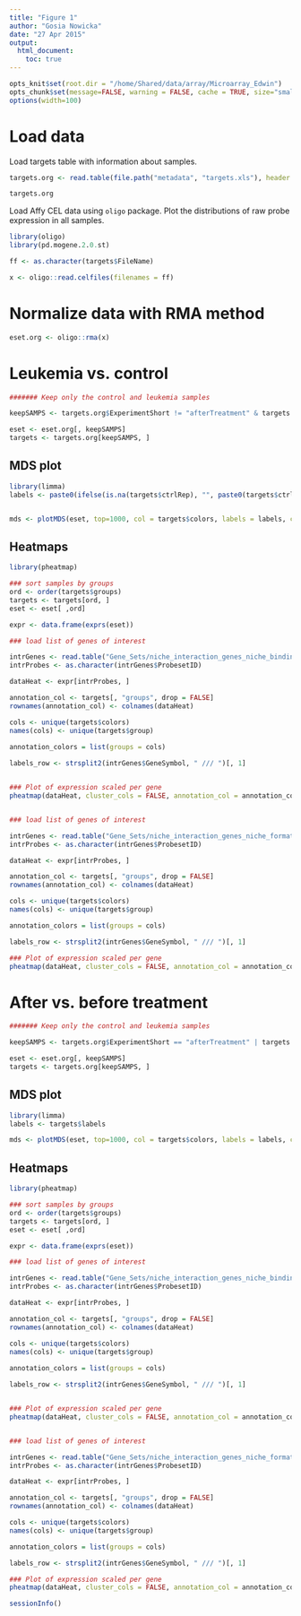 ```yaml
---
title: "Figure 1"
author: "Gosia Nowicka"
date: "27 Apr 2015"
output: 
  html_document:
    toc: true
---
```


```r
opts_knit$set(root.dir = "/home/Shared/data/array/Microarray_Edwin")
opts_chunk$set(message=FALSE, warning = FALSE, cache = TRUE, size="small", tidy=TRUE, tidy.opts=list(blank=FALSE, width.cutoff=70), dev = "pdf", cache.path = '/home/Shared/data/array/Microarray_Edwin/Plots_Figure1_cache/', fig.path = '/home/Shared/data/array/Microarray_Edwin/Plots_Figure1_figure/', fig.width = 7, fig.height = 7)
options(width=100)
```


# Load data

Load targets table with information about samples.

```r
targets.org <- read.table(file.path("metadata", "targets.xls"), header = TRUE, sep = "\t", comment.char = "", as.is = TRUE)

targets.org

```

Load Affy CEL data using `oligo` package. Plot the distributions of raw probe expression in all samples.

```r
library(oligo)
library(pd.mogene.2.0.st)

ff <- as.character(targets$FileName)

x <- oligo::read.celfiles(filenames = ff)

```


# Normalize data with RMA method

```r
eset.org <- oligo::rma(x) 

```

# Leukemia vs. control 

```r
####### Keep only the control and leukemia samples

keepSAMPS <- targets.org$ExperimentShort != "afterTreatment" & targets.org$labels != "control_HeLa"

eset <- eset.org[, keepSAMPS]
targets <- targets.org[keepSAMPS, ]


```


## MDS plot


```r
library(limma)
labels <- paste0(ifelse(is.na(targets$ctrlRep), "", paste0(targets$ctrlRep, " ")), targets$labels)


mds <- plotMDS(eset, top=1000, col = targets$colors, labels = labels, cex = 1.2, xlim = c(-3, 2))

```


## Heatmaps


```r

library(pheatmap)

### sort samples by groups
ord <- order(targets$groups)
targets <- targets[ord, ]
eset <- eset[ ,ord]

expr <- data.frame(exprs(eset))

### load list of genes of interest

intrGenes <- read.table("Gene_Sets/niche_interaction_genes_niche_binding.csv", header = TRUE, sep = ",")
intrProbes <- as.character(intrGenes$ProbesetID)

dataHeat <- expr[intrProbes, ]

annotation_col <- targets[, "groups", drop = FALSE]
rownames(annotation_col) <- colnames(dataHeat)

cols <- unique(targets$colors)
names(cols) <- unique(targets$group)
  
annotation_colors = list(groups = cols)

labels_row <- strsplit2(intrGenes$GeneSymbol, " /// ")[, 1]


### Plot of expression scaled per gene 
pheatmap(dataHeat, cluster_cols = FALSE, annotation_col = annotation_col, annotation_colors = annotation_colors, labels_col = targets$groups, labels_row = labels_row, annotation_legend = FALSE, fontsize_row = 8, scale = "row", gaps_col = c(3, 6, 9, 12), breaks =  seq(from = -4, to = 4, length.out = 101), legend_breaks = seq(from = -4, to = 4, by = 2), main = "Niche binding")


### load list of genes of interest

intrGenes <- read.table("Gene_Sets/niche_interaction_genes_niche_formation.csv", header = TRUE, sep = ",")
intrProbes <- as.character(intrGenes$ProbesetID)

dataHeat <- expr[intrProbes, ]

annotation_col <- targets[, "groups", drop = FALSE]
rownames(annotation_col) <- colnames(dataHeat)

cols <- unique(targets$colors)
names(cols) <- unique(targets$group)

annotation_colors = list(groups = cols)

labels_row <- strsplit2(intrGenes$GeneSymbol, " /// ")[, 1]

### Plot of expression scaled per gene
pheatmap(dataHeat, cluster_cols = FALSE, annotation_col = annotation_col, annotation_colors = annotation_colors, labels_col = targets$groups, labels_row = labels_row, annotation_legend = FALSE, fontsize_row = 8, scale = "row", gaps_col = c(3, 6, 9, 12), breaks =  seq(from = -4, to = 4, length.out = 101), legend_breaks = seq(from = -4, to = 4, by = 2), main = "Niche formation")


```




# After vs. before treatment 

```r
####### Keep only the control and leukemia samples

keepSAMPS <- targets.org$ExperimentShort == "afterTreatment" | targets.org$ExperimentShort == "leukemia"

eset <- eset.org[, keepSAMPS]
targets <- targets.org[keepSAMPS, ]


```


## MDS plot


```r
library(limma)
labels <- targets$labels

mds <- plotMDS(eset, top=1000, col = targets$colors, labels = labels, cex = 1.2, xlim = c(-2, 3))

```


## Heatmaps


```r

library(pheatmap)

### sort samples by groups
ord <- order(targets$groups)
targets <- targets[ord, ]
eset <- eset[ ,ord]

expr <- data.frame(exprs(eset))

### load list of genes of interest

intrGenes <- read.table("Gene_Sets/niche_interaction_genes_niche_binding.csv", header = TRUE, sep = ",")
intrProbes <- as.character(intrGenes$ProbesetID)

dataHeat <- expr[intrProbes, ]

annotation_col <- targets[, "groups", drop = FALSE]
rownames(annotation_col) <- colnames(dataHeat)

cols <- unique(targets$colors)
names(cols) <- unique(targets$group)
  
annotation_colors = list(groups = cols)

labels_row <- strsplit2(intrGenes$GeneSymbol, " /// ")[, 1]


### Plot of expression scaled per gene 
pheatmap(dataHeat, cluster_cols = FALSE, annotation_col = annotation_col, annotation_colors = annotation_colors, labels_col = targets$groups, labels_row = labels_row, annotation_legend = FALSE, fontsize_row = 8, scale = "row", gaps_col = c(2), breaks =  seq(from = -4, to = 4, length.out = 101), legend_breaks = seq(from = -4, to = 4, by = 2), main = "Niche binding")


### load list of genes of interest

intrGenes <- read.table("Gene_Sets/niche_interaction_genes_niche_formation.csv", header = TRUE, sep = ",")
intrProbes <- as.character(intrGenes$ProbesetID)

dataHeat <- expr[intrProbes, ]

annotation_col <- targets[, "groups", drop = FALSE]
rownames(annotation_col) <- colnames(dataHeat)

cols <- unique(targets$colors)
names(cols) <- unique(targets$group)

annotation_colors = list(groups = cols)

labels_row <- strsplit2(intrGenes$GeneSymbol, " /// ")[, 1]

### Plot of expression scaled per gene
pheatmap(dataHeat, cluster_cols = FALSE, annotation_col = annotation_col, annotation_colors = annotation_colors, labels_col = targets$groups, labels_row = labels_row, annotation_legend = FALSE, fontsize_row = 8, scale = "row", gaps_col = c(2), breaks =  seq(from = -4, to = 4, length.out = 101), legend_breaks = seq(from = -4, to = 4, by = 2), main = "Niche formation")


```










```r
sessionInfo()
```








